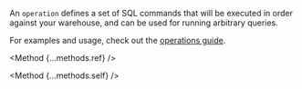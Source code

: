 

An `operation` defines a set of SQL commands that will be executed in order against your warehouse, and can be used for running arbitrary queries.

For examples and usage, check out the [operations guide](/guides/operations).

<Method {...methods.ref} />

<Method {...methods.self} />
